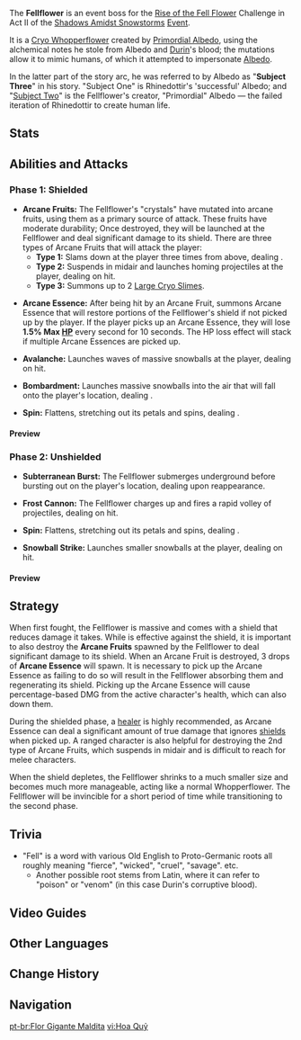 {{About|the Whopperflower Albedo mimic and event boss|the impostor who created it|Primordial Albedo|the standard enemy|Whopperflowers}}
{{Enemy Infobox
|title    = "Subject Three"
|image    = <gallery>
Enemy Fellflower.png|As Fellflower
NPC Fellflower Albedo.png|Mimicking Albedo
</gallery>
|element  = Cryo
|type     = Event Bosses
|family   = Mystical Beasts
|group    = Whopperflowers
|location = [[Entombed City - Outskirts]], [[Dragonspine]], [[Mondstadt]]
|ability1 = Shield
|ability2 = Invincibility Frames
}}
{{Description|Having absorbed the blood of the wicked dragon, this Whopperflower has undergone immense changes. Handle with care!|Map waypoint description}}
The '''Fellflower''' is an event boss for the [[Shadows Amidst Snowstorms/Rise of the Fell Flower|Rise of the Fell Flower]] Challenge in Act II of the [[Shadows Amidst Snowstorms]] [[Event]].

It is a [[Cryo Whopperflower]] created by [[Primordial Albedo]], using the alchemical notes he stole from Albedo and [[Durin]]'s blood; the mutations allow it to mimic humans, of which it attempted to impersonate [[Albedo]].

In the latter part of the story arc, he was referred to by Albedo as "'''Subject Three'''" in his story. "Subject One" is Rhinedottir's 'successful' Albedo; and "[[Primordial Albedo|Subject Two]]" is the Fellflower's creator, "Primordial" Albedo &mdash; the failed iteration of Rhinedottir to create human life.

==Stats==
{{Enemy Stats
|res1        = Shielded
|resglobal   = 210%
|cryo_res    = 270%

|res2         = Unshielded
|cryo_res2    = 70%

|hp_ratio  = 11
|hp_type   = 2
|atk_ratio = 4
}}

==Abilities and Attacks==
===Phase 1: Shielded===
*'''Arcane Fruits:''' The Fellflower's "crystals" have mutated into arcane fruits, using them as a primary source of attack. These fruits have moderate durability; Once destroyed, they will be launched at the Fellflower and deal significant damage to its shield. There are three types of Arcane Fruits that will attack the player:
**'''Type 1:''' Slams down at the player three times from above, dealing {{Color|AoE Cryo DMG}}.
**'''Type 2:''' Suspends in midair and launches homing projectiles at the player, dealing {{Color|Cryo DMG}} on hit.
**'''Type 3:''' Summons up to 2 [[Large Cryo Slime]]s.

*'''Arcane Essence:''' After being hit by an Arcane Fruit, summons Arcane Essence that will restore portions of the Fellflower's shield if not picked up by the player. If the player picks up an Arcane Essence, they will lose '''1.5% Max [[HP]]''' every second for 10 seconds. The HP loss effect will stack if multiple Arcane Essences are picked up.

*'''Avalanche:''' Launches waves of massive snowballs at the player, dealing {{Color|Cryo DMG}} on hit.

*'''Bombardment:''' Launches massive snowballs into the air that will fall onto the player's location, dealing {{Color|AoE Cryo DMG}}.

*'''Spin:''' Flattens, stretching out its petals and spins, dealing {{Color|AoE Cryo DMG}}.

====Preview====
{{Preview
|size=185px
|file1=Fellflower Arcane Fruit 1
|caption1=Arcane Fruit (Type 1)

|file2=Fellflower Arcane Fruit 2
|caption2=Arcane Fruit (Type 2)

|file3=Fellflower Arcane Fruit 3
|caption3=Arcane Fruit (Type 3)

|file4=Fellflower Arcane Fruit Destroyed
|caption4=Arcane Fruits (Destroyed)

|file5=Fellflower Arcane Essence
|caption5=Arcane Essence (Picked Up)

|file6=Fellflower Arcane Essence Absorption
|caption6=Arcane Essence (Absorbed)

|file7=Fellflower Avalanche
|caption7=Avalanche

|file8=Fellflower Bombardment
|caption8=Bombardment

|file9=Fellflower Spin Shielded
|caption9=Spin
}}

===Phase 2: Unshielded===
*'''Subterranean Burst:''' The Fellflower submerges underground before bursting out on the player's location, dealing {{Color|AoE Cryo DMG}} upon reappearance.

*'''Frost Cannon:''' The Fellflower charges up and fires a rapid volley of projectiles, dealing {{Color|Cryo DMG}} on hit.

*'''Spin:''' Flattens, stretching out its petals and spins, dealing {{Color|AoE Cryo DMG}}.

*'''Snowball Strike:''' Launches smaller snowballs at the player, dealing {{Color|Cryo DMG}} on hit.

====Preview====
{{Preview
|size=185px
|file1=Fellflower Phase 2 Start
|caption1=Phase Transition

|file2=Fellflower Subterranean Burst
|caption2=Subterranean Burst

|file3=Fellflower Frost Cannon
|caption3=Frost Cannon

|file4=Fellflower Spin Unshielded
|caption4=Spin

|file5=Fellflower Snowballs
|caption5=Snowball Strike
}}

==Strategy==
When first fought, the Fellflower is massive and comes with a shield that reduces damage it takes. While {{Pyro}} is effective against the shield, it is important to also destroy the '''Arcane Fruits''' spawned by the Fellflower to deal significant damage to its shield. When an Arcane Fruit is destroyed, 3 drops of '''Arcane Essence''' will spawn. It is necessary to pick up the Arcane Essence as failing to do so will result in the Fellflower absorbing them and regenerating its shield. Picking up the Arcane Essence will cause percentage-based DMG from the active character's health, which can also down them.

During the shielded phase, a [[Healing|healer]] is highly recommended, as Arcane Essence can deal a significant amount of true damage that ignores [[shields]] when picked up. A ranged character is also helpful for destroying the 2nd type of Arcane Fruits, which suspends in midair and is difficult to reach for melee characters.

When the shield depletes, the Fellflower shrinks to a much smaller size and becomes much more manageable, acting like a normal Whopperflower. The Fellflower will be invincible for a short period of time while transitioning to the second phase.

==Trivia==
*"Fell" is a word with various Old English to Proto-Germanic roots all roughly meaning "fierce", "wicked", "cruel", "savage". etc.
** Another possible root stems from Latin, where it can refer to "poison" or "venom" (in this case Durin's corruptive blood).

==Video Guides==
{{EVT
|video1   = https://youtu.be/My6LncjYhs8
|caption1 = General Guide

|video2   = https://youtu.be/cZga5HEtycM
|caption2 = Event Challenges Guide
}}

==Other Languages==
{{Other Languages
|en      = Fellflower
|zhs     = 「魔花」
|zhs_rm  = "Mó Huā"
|zht     = 「魔花」
|zht_rm  = "Mó Huā"
|zh_tl   = "Devil Flower"
|ja      = 「マジックフラワー」
|ja_rm   = "Majikku Furawaa"
|ja_tl   = "Magic Flower"
|ko      = 「악마의 꽃」
|ko_rm   = "Akma-ui Kkot"
|ko_tl   = "Flower of Devil"
|es      = Flor maldita
|es_tl   = Cursed Flower
|fr      = Gangrefleur
|fr_tl   = Gangreflower
|fr_note = Portmanteau of {{Lang|mini=1|fr='''''gangrè'''ne''|fr_tl=gangrene}} + {{Lang|mini=1|fr='''''fleur'''''|fr_tl=flower}}.
|ru      = Злоцвет
|ru_tl   = Evilflower
|th      = Fellflower
|vi      = "Hoa Quỷ"
|vi_tl   = 
|de      = „Teufelsblume“
|de_tl   = "Devil Flower"
|id      = Fellflower
|pt      = Flor Gigante Maldita
|pt_tl   = Cursed Giant Flower
}}

==Change History==
{{Change History|2.3}}

==Navigation==
{{Enemy Navbox|Special}}

[[pt-br:Flor Gigante Maldita]]
[[vi:Hoa Quỷ]]